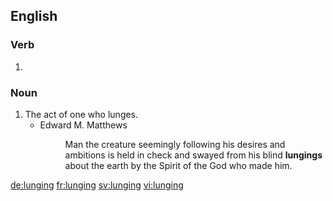 
==English==

===Verb===
{{head|en}}

# {{present participle of|lunge|lang=en}}

===Noun===
{{en-noun}}

# The act of one who lunges.
#* Edward M. Matthews
#*: Man the creature seemingly following his desires and ambitions is held in check and swayed from his blind '''lungings''' about the earth by the Spirit of the God who made him.

[[de:lunging]]
[[fr:lunging]]
[[sv:lunging]]
[[vi:lunging]]